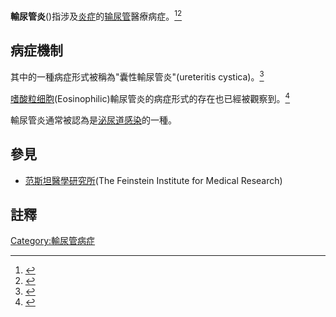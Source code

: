 {{Infobox disease|
  Name           = 輸尿管炎<br>({{lang|en|Ureteritis}}) |
  Image          = |
  Caption        = |
  DiseasesDB     = |
  ICD10          = {{ICD10|N|28|8|n|25}} |
  ICD9           = |
  ICDO           = |
  OMIM           = |
  MedlinePlus    = |
  eMedicineSubj  = |
  eMedicineTopic = |
  MeshID         = |
}}

'''輸尿管炎'''({{lang|en|Ureteritis}})指涉及[[炎症|炎症]]的[[输尿管|输尿管]]醫療病症。<ref>{{DorlandsDict|eight/000113298|Ureteritis}}</ref><ref>{{Cite web |url=http://cancerweb.ncl.ac.uk/cgi-bin/omd?ureteritis |title=存档副本 |accessdate=2014-12-14 |archive-date=2008-12-01 |archive-url=https://web.archive.org/web/20081201175900/http://cancerweb.ncl.ac.uk/cgi-bin/omd?ureteritis |dead-url=no }}</ref>

==病症機制==
{{seealso|腎功能|腎生理學}}

其中的一種病症形式被稱為"囊性輸尿管炎"(ureteritis cystica)。<ref>{{Cite web |url=http://library.med.utah.edu/WebPath/RENAHTML/RENAL148.html |title=Renal Pathology |accessdate=2014-12-14 |archive-date=2017-07-02 |archive-url=https://web.archive.org/web/20170702082820/http://library.med.utah.edu/WebPath/RENAHTML/RENAL148.html |dead-url=no }}</ref>

[[嗜酸粒细胞|嗜酸粒细胞]](Eosinophilic)輸尿管炎的病症形式的存在也已經被觀察到。<ref name="pmid18272052">{{Cite journal |author=Yang LB, Wu WX |title=Eosinophilic ureteritis: case report |journal=Chin. Med. J. |volume=121 |issue=2 |pages=188–9 |date=January 2008 |pmid=18272052 |doi= |url=http://www.cmj.org/Periodical/LinkIn.asp?journal=Chinese%20Medical%20Journal&linkintype=pubmed&year=2008&vol=121&issue=2&beginpage=188 |access-date=2014-12-14 |archive-date=2019-12-11 |archive-url=https://web.archive.org/web/20191211051527/http://www.cmj.org/Periodical/LinkIn.asp?journal=Chinese%20Medical%20Journal&linkintype=pubmed&year=2008&vol=121&issue=2&beginpage=188 |dead-url=yes }}</ref>

輸尿管炎通常被認為是[[泌尿道感染|泌尿道感染]]的一種。

==參見==
*[[范斯坦醫學研究所|范斯坦醫學研究所]](The Feinstein Institute for Medical Research)

==註釋==
{{Reflist}}

{{Urologic disease}}
{{Inflammation}}

[[Category:輸尿管病症|Category:輸尿管病症]]